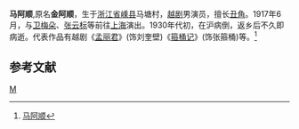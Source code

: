 '''马阿顺'''{{BD|1890年?||1930年?||catIdx=M}},原名'''金阿顺'''，生于[[浙江省|浙江省]][[嵊县|嵊县]]马塘村，[[越剧|越剧]]男演员，擅长[[丑角|丑角]]。1917年6月，与[[卫梅朵|卫梅朵]]、[[张云标|张云标]]等前往[[上海|上海]]演出。1930年代初，在沪病倒，返乡后不久即病逝。代表作品有越剧《[[孟丽君|孟丽君]]》(饰刘奎壁)《[[箍桶记|箍桶记]]》(饰张箍桶)等。<ref>[http://www.chnopera.com/mjmd-01-01.asp?id=134 马阿顺]{{dead link|date=2018年5月 |bot=InternetArchiveBot |fix-attempted=yes }}</ref>

== 参考文献 ==
<references/>

[[Category:越剧演员|M]]